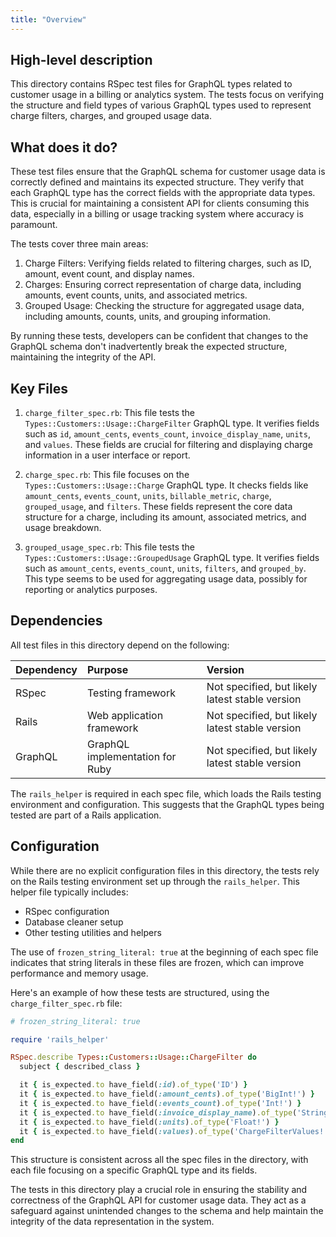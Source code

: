 ```yaml
---
title: "Overview"
---
```


## High-level description
This directory contains RSpec test files for GraphQL types related to customer usage in a billing or analytics system. The tests focus on verifying the structure and field types of various GraphQL types used to represent charge filters, charges, and grouped usage data.

## What does it do?
These test files ensure that the GraphQL schema for customer usage data is correctly defined and maintains its expected structure. They verify that each GraphQL type has the correct fields with the appropriate data types. This is crucial for maintaining a consistent API for clients consuming this data, especially in a billing or usage tracking system where accuracy is paramount.

The tests cover three main areas:
1. Charge Filters: Verifying fields related to filtering charges, such as ID, amount, event count, and display names.
2. Charges: Ensuring correct representation of charge data, including amounts, event counts, units, and associated metrics.
3. Grouped Usage: Checking the structure for aggregated usage data, including amounts, counts, units, and grouping information.

By running these tests, developers can be confident that changes to the GraphQL schema don't inadvertently break the expected structure, maintaining the integrity of the API.

## Key Files

1. `charge_filter_spec.rb`:
   This file tests the `Types::Customers::Usage::ChargeFilter` GraphQL type. It verifies fields such as `id`, `amount_cents`, `events_count`, `invoice_display_name`, `units`, and `values`. These fields are crucial for filtering and displaying charge information in a user interface or report.

2. `charge_spec.rb`:
   This file focuses on the `Types::Customers::Usage::Charge` GraphQL type. It checks fields like `amount_cents`, `events_count`, `units`, `billable_metric`, `charge`, `grouped_usage`, and `filters`. These fields represent the core data structure for a charge, including its amount, associated metrics, and usage breakdown.

3. `grouped_usage_spec.rb`:
   This file tests the `Types::Customers::Usage::GroupedUsage` GraphQL type. It verifies fields such as `amount_cents`, `events_count`, `units`, `filters`, and `grouped_by`. This type seems to be used for aggregating usage data, possibly for reporting or analytics purposes.

## Dependencies
All test files in this directory depend on the following:

| Dependency | Purpose | Version |
|:-----------|:--------|:--------|
| RSpec | Testing framework | Not specified, but likely latest stable version |
| Rails | Web application framework | Not specified, but likely latest stable version |
| GraphQL | GraphQL implementation for Ruby | Not specified, but likely latest stable version |

The `rails_helper` is required in each spec file, which loads the Rails testing environment and configuration. This suggests that the GraphQL types being tested are part of a Rails application.

## Configuration
While there are no explicit configuration files in this directory, the tests rely on the Rails testing environment set up through the `rails_helper`. This helper file typically includes:

- RSpec configuration
- Database cleaner setup
- Other testing utilities and helpers

The use of `frozen_string_literal: true` at the beginning of each spec file indicates that string literals in these files are frozen, which can improve performance and memory usage.

Here's an example of how these tests are structured, using the `charge_filter_spec.rb` file:

```ruby
# frozen_string_literal: true

require 'rails_helper'

RSpec.describe Types::Customers::Usage::ChargeFilter do
  subject { described_class }

  it { is_expected.to have_field(:id).of_type('ID') }
  it { is_expected.to have_field(:amount_cents).of_type('BigInt!') }
  it { is_expected.to have_field(:events_count).of_type('Int!') }
  it { is_expected.to have_field(:invoice_display_name).of_type('String') }
  it { is_expected.to have_field(:units).of_type('Float!') }
  it { is_expected.to have_field(:values).of_type('ChargeFilterValues!') }
end
```

This structure is consistent across all the spec files in the directory, with each file focusing on a specific GraphQL type and its fields.

The tests in this directory play a crucial role in ensuring the stability and correctness of the GraphQL API for customer usage data. They act as a safeguard against unintended changes to the schema and help maintain the integrity of the data representation in the system.